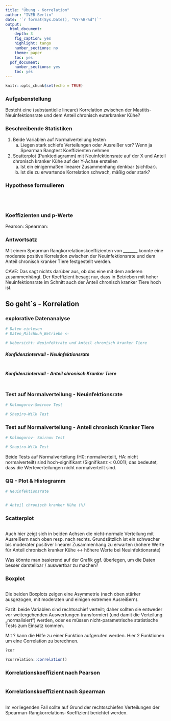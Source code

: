 ---
title: "Übung - Korrelation"
author: "IVEB Berlin"
date: '`r format(Sys.Date(), "%Y-%B-%d")`'
output:
  html_document:
    depth: 3
    fig_caption: yes
    highlight: tango
    number_sections: no
    theme: paper
    toc: yes
  pdf_document:
    number_sections: yes
    toc: yes
---


```{r setup, include = FALSE}
knitr::opts_chunk$set(echo = TRUE)
```
### Aufgabenstellung
Besteht eine (substantielle lineare) Korrelation zwischen der Mastitis-Neuinfektionsrate und dem Anteil chronisch euterkranker Kühe? 

### Beschreibende Statistiken
1.	Beide Variablen auf Normalverteilung testen
    a.	Liegen stark schiefe Verteilungen oder Ausreißer vor? Wenn ja Spearman Rangtest Koeffizienten nehmen
2.	Scatterplot (Punktediagramm) mit Neuinfektionsrate auf der X und Anteil chronisch kranker Kühe auf der Y-Achse erstellen
    a.	Ist ein einigermaßen linearer Zusammenhang denkbar (sichtbar). 
    b.	Ist die zu erwartende Korrelation schwach, mäßig oder stark?

### Hypothese formulieren
\
\

### Koeffizienten und p-Werte
Pearson: 
Spearman: 

### Antwortsatz
Mit einem Spearman Rangkorrelationskoeffizienten von _______ konnte eine moderate positive Korrelation zwischen der Neuinfektionsrate und dem Anteil chronisch kranker Tiere festgestellt werden. 

CAVE: Das sagt nichts darüber aus, ob das eine mit dem anderen zusammenhängt. Der Koeffizient besagt nur, dass in Betrieben mit hoher Neuinfektionsrate im Schnitt auch der Anteil chronisch kranker Tiere hoch ist. 

## So geht´s - Korrelation
### explorative Datenanalyse
```{r  echo=F, warning=FALSE}
# Daten einlesen
# Daten_Milchkuh_Betriebe <- 

# Uebersicht: Neuinfektrate und Anteil chronisch kranker Tiere

```


##### *Konfidenzintervall - Neuinfektionsrate*
```{r message=FALSE, warning=FALSE}


```

##### *Konfidenzintervall - Anteil chronisch Kranker Tiere* 
```{r message=FALSE, warning=FALSE}


```

### Test auf Normalverteilung - Neuinfektionsrate
```{r message=FALSE, warning=FALSE}
# Kolmogorov-Smirnov Test

# Shapiro-Wilk Test

```
### Test auf Normalverteilung - Anteil chronisch Kranker Tiere
```{r message=FALSE, warning=FALSE}
# Kolmogorov- Smirnov Test

# Shapiro-Wilk Test

```
Beide Tests auf Normalverteilung (H0: normalverteilt, HA: nicht normalverteilt) sind hoch-signifikant (Signifikanz < 0.001); das bedeutet, dass die Werteverteilungen nicht normalverteilt sind.

### QQ - Plot & Histogramm
```{r message=FALSE, warning=FALSE}
# Neuinfektionsrate


# Anteil chronisch kranker Kühe (%)
```


### Scatterplot
```{r message=FALSE, warning=FALSE}

```

Auch hier zeigt sich in beiden Achsen die nicht-normale Verteilung mit Ausreißern nach oben resp. nach rechts. Grundsätzlich ist ein schwacher bis moderater positiver linearer Zusammenhang zu erwarten (höhere Werte für Anteil chronisch kranker Kühe <-> höhere Werte bei Neuinfektionsrate)

Was könnte man basierend auf der Grafik ggf. überlegen, um die Daten besser darstellbar / auswertbar zu machen?


### Boxplot
```{r message=FALSE, warning=FALSE}


```

Die beiden Boxplots zeigen eine Asymmetrie (nach oben stärker ausgezogen, mit moderaten und einigen extremen Ausreißern).

Fazit: beide Variablen sind rechtsschief verteilt; daher sollten sie entweder vor weitergehenden Auswertungen transformiert (und damit die Verteilung „normalisiert“) werden, oder es müssen nicht-parametrische statistische Tests zum Einsatz kommen.


Mit ? kann die Hilfe zu einer Funktion aufgerufen werden. Hier 2 Funktionen um eine Correlation zu berechnen.
```{r message=FALSE, warning=FALSE}
?cor
```

```{r}
?correlation::correlation()
```

### Korrelationskoeffizient nach Pearson
```{r message=FALSE, warning=FALSE}


```
### Korrelationskoeffizient nach Spearman
```{r message=FALSE, warning=FALSE}


```

Im vorliegenden Fall sollte auf Grund der rechtsschiefen Verteilungen der Spearman-Rangkorrelations-Koeffizient berichtet werden.

